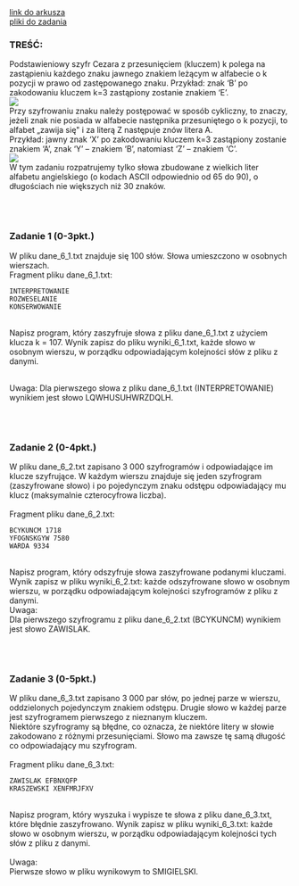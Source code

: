<div className="box_link"><a className="link" href="https://cke.gov.pl/images/_EGZAMIN_MATURALNY_OD_2015/Arkusze_egzaminacyjne/2016/formula_od_2015/MIN-R2_1P-162.pdf">link do arkusza</a>
<br/>
<a className="link" href="http://cke.gov.pl/images/_EGZAMIN_MATURALNY_OD_2015/Arkusze_egzaminacyjne/2016/formula_od_2015/Dane_PR2.zip" >pliki do zadania</a>
<br/>
</div>

### TREŚĆ:
Podstawieniowy szyfr Cezara z przesunięciem (kluczem) k polega na zastąpieniu każdego
znaku jawnego znakiem leżącym w alfabecie o k pozycji w prawo od zastępowanego znaku.
Przykład: znak ‘B’ po zakodowaniu kluczem k=3 zastąpiony zostanie znakiem ‘E’. <br/>
![](https://i.imgur.com/ePB4F8g.png)<br/>
Przy szyfrowaniu znaku należy postępować w sposób cykliczny, to znaczy, jeżeli znak nie
posiada w alfabecie następnika przesuniętego o k pozycji, to alfabet „zawija się" i za literą Z
następuje znów litera A.<br/>
Przykład: jawny znak ‘X’ po zakodowaniu kluczem k=3 zastąpiony zostanie znakiem ‘A’,
znak ‘Y’ – znakiem ‘B’, natomiast ‘Z’ – znakiem ‘C’. <br/>
![](https://i.imgur.com/Ikakpev.png)<br/>
W tym zadaniu rozpatrujemy tylko słowa zbudowane z wielkich liter alfabetu angielskiego
(o kodach ASCII odpowiednio od 65 do 90), o długościach nie większych niż 30 znaków. 

<br/><br/>

### Zadanie 1   (0-3pkt.)
W pliku dane_6_1.txt znajduje się 100 słów. Słowa umieszczono w osobnych wierszach.<br/>
Fragment pliku dane_6_1.txt:<br/>

```
INTERPRETOWANIE
ROZWESELANIE
KONSERWOWANIE
```
<br/>
<span className="bold">Napisz program</span>, który <span className="bold">zaszyfruje</span> słowa z pliku dane_6_1.txt z użyciem klucza
k = 107. Wynik zapisz do pliku wyniki_6_1.txt, każde słowo w osobnym wierszu,
w porządku odpowiadającym kolejności słów z pliku z danymi.<br/><br/>

<span className="bold">Uwaga:</span> Dla pierwszego słowa z pliku dane_6_1.txt (INTERPRETOWANIE) wynikiem jest
słowo LQWHUSUHWRZDQLH. 

<br/><br/>

### Zadanie 2   (0-4pkt.)
W pliku dane_6_2.txt zapisano 3 000 szyfrogramów i odpowiadające im klucze
szyfrujące. W każdym wierszu znajduje się jeden szyfrogram (zaszyfrowane słowo)
i po pojedynczym znaku odstępu odpowiadający mu klucz (maksymalnie czterocyfrowa
liczba).<br/><br/>
Fragment pliku dane_6_2.txt:<br/>

```
BCYKUNCM 1718
YFOGNSKGYW 7580
WARDA 9334
``` 
<br/>
<span className="bold">Napisz program</span>, który <span className="bold">odszyfruje</span> słowa zaszyfrowane podanymi kluczami. Wynik zapisz
w pliku wyniki_6_2.txt: każde odszyfrowane słowo w osobnym wierszu, w porządku
odpowiadającym kolejności szyfrogramów z pliku z danymi.<br/>
<span className="bold">Uwaga</span>:<br/>
Dla pierwszego szyfrogramu z pliku dane_6_2.txt (BCYKUNCM) wynikiem jest słowo
ZAWISLAK. 

<br/><br/>

### Zadanie 3   (0-5pkt.)
W pliku dane_6_3.txt zapisano 3 000 par słów, po jednej parze w wierszu, oddzielonych
pojedynczym znakiem odstępu. Drugie słowo w każdej parze jest szyfrogramem pierwszego
z nieznanym kluczem.<br/>
Niektóre szyfrogramy są błędne, co oznacza, że niektóre litery w słowie zakodowano
z różnymi przesunięciami. Słowo ma zawsze tę samą długość co odpowiadający
mu szyfrogram.<br/><br/>
Fragment pliku dane_6_3.txt:<br/>
```
ZAWISLAK EFBNXQFP
KRASZEWSKI XENFMRJFXV
```
<br/>
<span className="bold">Napisz program</span>, który wyszuka i wypisze te słowa z pliku dane_6_3.txt, które błędnie
zaszyfrowano. Wynik zapisz w pliku wyniki_6_3.txt: każde słowo w osobnym wierszu,
w porządku odpowiadającym kolejności tych słów z pliku z danymi.<br/><br/>
<span className="bold">Uwaga</span>:<br/>
Pierwsze słowo w pliku wynikowym to SMIGIELSKI. 

<br/>
<br/>
